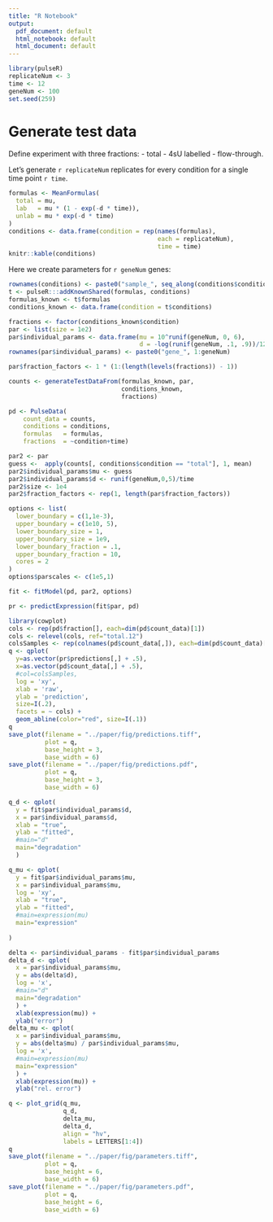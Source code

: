 ```yaml
---
title: "R Notebook"
output:
  pdf_document: default
  html_notebook: default
  html_document: default
---
```


```r
library(pulseR)
replicateNum <- 3
time <- 12
geneNum <- 100
set.seed(259)
```

# Generate test data

Define experiment with three fractions:
- total
- 4sU labelled
- flow-through.

Let's generate `r replicateNum` replicates for every condition for a single time point `r time`.

```r
formulas <- MeanFormulas(
  total = mu,
  lab   = mu * (1 - exp(-d * time)),
  unlab = mu * exp(-d * time)
)
conditions <- data.frame(condition = rep(names(formulas),
                                         each = replicateNum),
                                         time = time)
knitr::kable(conditions)

```

Here we create parameters for `r geneNum` genes:
```r
rownames(conditions) <- paste0("sample_", seq_along(conditions$condition))
t <- pulseR:::addKnownShared(formulas, conditions)
formulas_known <- t$formulas
conditions_known <- data.frame(condition = t$conditions)

fractions <- factor(conditions_known$condition)
par <- list(size = 1e2)
par$individual_params <- data.frame(mu = 10^runif(geneNum, 0, 6),
                                    d = -log(runif(geneNum, .1, .9))/12)
rownames(par$individual_params) <- paste0("gene_", 1:geneNum)

par$fraction_factors <- 1 * (1:(length(levels(fractions)) - 1))
```

```r
counts <- generateTestDataFrom(formulas_known, par,
                               conditions_known,
                               fractions)

pd <- PulseData(
    count_data = counts,
    conditions = conditions,
    formulas   = formulas,
    fractions  = ~condition+time)
```

```r

par2 <- par
guess <-  apply(counts[, conditions$condition == "total"], 1, mean)
par2$individual_params$mu <- guess
par2$individual_params$d <- runif(geneNum,0,5)/time
par2$size <- 1e4
par2$fraction_factors <- rep(1, length(par$fraction_factors))

options <- list(
  lower_boundary = c(1,1e-3),
  upper_boundary = c(1e10, 5),
  lower_boundary_size = 1,
  upper_boundary_size = 1e9,
  lower_boundary_fraction = .1,
  upper_boundary_fraction = 10,
  cores = 2
)
options$parscales <- c(1e5,1)

fit <- fitModel(pd, par2, options)
```
```r

pr <- predictExpression(fit$par, pd)
```

```r
library(cowplot)
cols <- rep(pd$fraction[], each=dim(pd$count_data)[1])
cols <- relevel(cols, ref="total.12")
colsSamples <- rep(colnames(pd$count_data[,]), each=dim(pd$count_data)[1])
q <- qplot(
  y=as.vector(pr$predictions[,] + .5),
  x=as.vector(pd$count_data[,] + .5),
  #col=colsSamples,
  log = 'xy',
  xlab = 'raw',
  ylab = 'prediction',
  size=I(.2),
  facets = ~ cols) + 
  geom_abline(color="red", size=I(.1))
q
save_plot(filename = "../paper/fig/predictions.tiff", 
          plot = q,
          base_height = 3,
          base_width = 6)
save_plot(filename = "../paper/fig/predictions.pdf", 
          plot = q,
          base_height = 3,
          base_width = 6)
```

```r
q_d <- qplot(
  y = fit$par$individual_params$d,
  x = par$individual_params$d,
  xlab = "true",
  ylab = "fitted",
  #main="d"
  main="degradation"
  )

q_mu <- qplot(
  y = fit$par$individual_params$mu,
  x = par$individual_params$mu,
  log = 'xy',
  xlab = "true",
  ylab = "fitted",
  #main=expression(mu)
  main="expression"
  
)

delta <- par$individual_params - fit$par$individual_params
delta_d <- qplot(
  x = par$individual_params$mu,
  y = abs(delta$d),
  log = 'x',
  #main="d"
  main="degradation"
  ) + 
  xlab(expression(mu)) + 
  ylab("error")
delta_mu <- qplot(
  x = par$individual_params$mu,
  y = abs(delta$mu) / par$individual_params$mu,
  log = 'x',
  #main=expression(mu)
  main="expression"
  ) + 
  xlab(expression(mu)) + 
  ylab("rel. error")

q <- plot_grid(q_mu,
               q_d,
               delta_mu,
               delta_d,
               align = "hv",
               labels = LETTERS[1:4])
q
save_plot(filename = "../paper/fig/parameters.tiff", 
          plot = q,
          base_height = 6,
          base_width = 6)
save_plot(filename = "../paper/fig/parameters.pdf", 
          plot = q,
          base_height = 6,
          base_width = 6)
      
```
